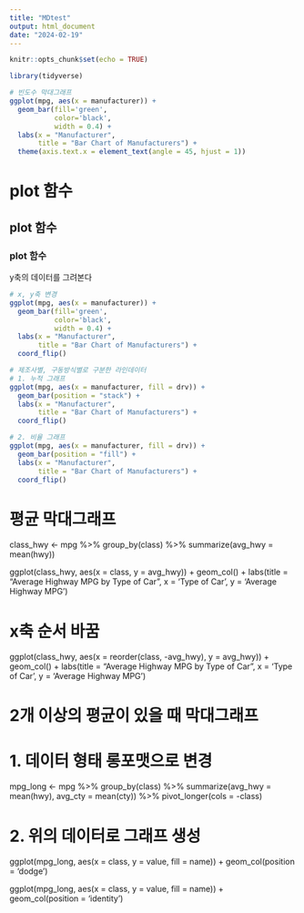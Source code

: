 ```yaml
---
title: "MDtest"
output: html_document
date: "2024-02-19"
---
```


```r
knitr::opts_chunk$set(echo = TRUE)
```

```r
library(tidyverse)

# 빈도수 막대그래프
ggplot(mpg, aes(x = manufacturer)) +
  geom_bar(fill='green',
           color='black',
           width = 0.4) +
  labs(x = "Manufacturer",
       title = "Bar Chart of Manufacturers") +
  theme(axis.text.x = element_text(angle = 45, hjust = 1))
```
# plot 함수
## plot 함수
### plot 함수

y축의 데이터를 그려본다


```r
# x, y축 변경
ggplot(mpg, aes(x = manufacturer)) +
  geom_bar(fill='green',
           color='black',
           width = 0.4) +
  labs(x = "Manufacturer",
       title = "Bar Chart of Manufacturers") +
  coord_flip()
```

```r
# 제조사별, 구동방식별로 구분한 라인데이터
# 1. 누적 그래프
ggplot(mpg, aes(x = manufacturer, fill = drv)) +
  geom_bar(position = "stack") +
  labs(x = "Manufacturer",
       title = "Bar Chart of Manufacturers") +
  coord_flip()
```


```r
# 2. 비율 그래프
ggplot(mpg, aes(x = manufacturer, fill = drv)) +
  geom_bar(position = "fill") +
  labs(x = "Manufacturer",
       title = "Bar Chart of Manufacturers") +
  coord_flip()
```











# 평균 막대그래프
class_hwy <- mpg %>%
  group_by(class) %>%
  summarize(avg_hwy = mean(hwy))

ggplot(class_hwy, aes(x = class, y = avg_hwy)) + 
  geom_col() +
  labs(title = "Average Highway MPG by Type of Car",
       x = 'Type of Car',
       y = 'Average Highway MPG') 


# x축 순서 바꿈
ggplot(class_hwy, aes(x = reorder(class, -avg_hwy), y = avg_hwy)) + 
  geom_col() +
  labs(title = "Average Highway MPG by Type of Car",
       x = 'Type of Car',
       y = 'Average Highway MPG') 


# 2개 이상의 평균이 있을 때 막대그래프
# 1. 데이터 형태 롱포맷으로 변경
mpg_long <- mpg %>%
  group_by(class) %>%
  summarize(avg_hwy = mean(hwy),
            avg_cty = mean(cty)) %>%
  pivot_longer(cols = -class)


# 2. 위의 데이터로 그래프 생성
ggplot(mpg_long, aes(x = class, y = value, fill = name)) +
  geom_col(position = 'dodge')

ggplot(mpg_long, aes(x = class, y = value, fill = name)) +  
  geom_col(position = 'identity')


